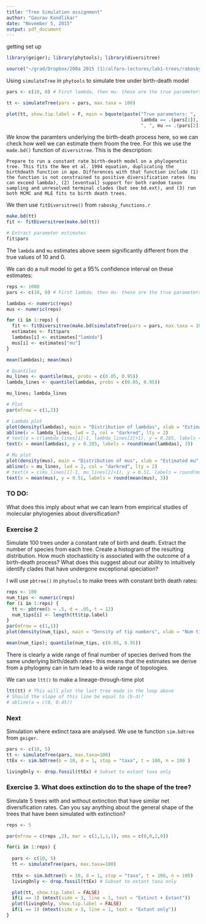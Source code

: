 ```yaml
---
title: "Tree Simulation assignment"
author: "Gaurav Kandlikar"
date: "November 5, 2015"
output: pdf_document
---
```


getting set up
```r
library(geiger); library(phytools); library(diversitree)

source("~/grad/Dropbox/200a 2015 (1)/alfaro-lectures/lab1-trees/rabosky_functions.R")
```

Using `simulateTree` in `phytools` to simulate tree under birth-death model

```r
pars <- c(10, 0) # First lambda, then mu- these are the true parameters underlying the tree

tt <- simulateTree(pars = pars, max.taxa = 100)

plot(tt, show.tip.label = F, main = bquote(paste("True parameters: ", 
                                                 lambda == .(pars[1]), 
                                                 ", ", mu == .(pars[2]))))
```

We know the paramters underlying the birth-death process here, so we can check how well we can estimate them froom the tree. For this we use the `made.bd()` function of `diversitree`. This is the description:

`Prepare to run a constant rate birth-death model on a phylogenetic tree. This fits the Nee et al. 1994 equation, duplicating the birthdeath function in ape. Differences with that function include (1) the function is not constrained to positive diversification rates (mu can exceed lambda), (2) [eventual] support for both random taxon sampling and unresolved terminal clades (but see bd.ext), and (3) run both MCMC and MLE fits to birth death trees.`

We then use `fitDiversitree()` from `rabosky_functions.r`

```r
make.bd(tt)
fit <- fitDiversitree(make.bd(tt))

# Extract parameter estimates
fit$pars
```

The `lambda` and `mu` estimates above seem significantly different from the true values of 10 and 0. 

We can do a null model to get a 95% confidence interval on these estimates:


```r
reps <- 1000
pars <- c(10, 0) # First lambda, then mu- these are the true parameters underlying the tree

lambdas <- numeric(reps)
mus <- numeric(reps)

for (i in 1:reps) {
  fit <- fitDiversitree(make.bd(simulateTree(pars = pars, max.taxa = 100)))
  estimates <- fit$pars
  lambdas[i] <- estimates["lambda"]
  mus[i] <- estimates["mu"]
}

mean(lambdas); mean(mus)

# Quantiles
mu_lines <- quantile(mus, probs = c(0.05, 0.95))
lambda_lines <- quantile(lambdas, probs = c(0.05, 0.95))

mu_lines; lambda_lines

# Plot
par(mfrow = c(1,2))

# Lambda plot
plot(density(lambdas), main = "Distribution of lambdas", xlab = "Estimated lambda", lwd = 2.2)
abline(v = lambda_lines, lwd = 2, col = "darkred", lty = 2)
# text(x = c(lambda_lines[1]-1, lambda_lines[2]+1), y = 0.285, labels = round(lambda_lines, 3))
text(x = mean(lambdas), y = 0.285, labels = round(mean(lambdas), 3))

# Mu plot
plot(density(mus), main = "Distribution of mus", xlab = "Estimated mu", lwd = 2.2)
abline(v = mu_lines, lwd = 2, col = "darkred", lty = 2)
# text(x = c(mu_lines[1]-1, mu_lines[2]+1), y = 0.51, labels = round(mu_lines, 3))
text(x = mean(mus), y = 0.51, labels = round(mean(mus), 3))
```

### TO DO: 
What does this imply about what we can learn from empirical studies of molecular phylogenies about diversification?

### Exercise 2
Simulate 100 trees under a constant rate of birth and death. Extract the number of species from each tree. Create a histogram of the resulting distribution. How much stochasticity is associated with the outcome of a birth-death process? What does this suggest about our ability to intuitively identify clades that have undergone exceptional speciation?

I will use `pbtree()` in `phytools` to make trees with constant birth death rates:
```r
reps <- 100
num_tips <- numeric(reps)
for (i in 1:reps) {
  tt <- pbtree(b = .5, d = .05, t = 12)
  num_tips[i] <- length(tt$tip.label)
}
par(mfrow = c(1,1))
plot(density(num_tips), main = "Density of tip numbers", xlab = "Num tips")

mean(num_tips); quantile(num_tips, c(0.05, 0.95))
```

There is clearly a wide range of final number of species derived from the same underlying birth/death rates- this means that the estimates we derive from a phylogeny can in turn lead to a wide range of topologies. 

We can use `ltt()` to make a lineage-through-time plot
```r
ltt(tt) # This will plot the last tree made in the loop above
# Should the slope of this line be equal to (b-d)?
# abline(a = c(0, 0.45))
```

### Next

Simulation where extinct taxa are analysed. We use te function `sim.bdtree` from `geiger`. 
```r
pars <- c(10, 5)
tt <- simulateTree(pars, max.taxa=100)
ttEx <- sim.bdtree(b = 10, d = 1, stop = "taxa", t = 100, n = 100 )

livingOnly <- drop.fossil(ttEx) # Subset to extant taxa only

```

### Exercise 3. What does extinction do to the shape of the tree?

Simulate 5 trees with and without extinction that have similar net diversification rates. Can you say anything about the general shape of the trees that have been simulated with extinction?

```r
reps <- 5

par(mfrow = c(reps ,2), mar = c(1,1,1,1), oma = c(0,0,2,0))

for(i in 1:reps) {
  
  pars <- c(10, 5)
  tt <- simulateTree(pars, max.taxa=100)
  
  ttEx <- sim.bdtree(b = 10, d = 1, stop = "taxa", t = 100, n = 100)
  livingOnly <- drop.fossil(ttEx) # Subset to extant taxa only

  plot(tt, show.tip.label = FALSE)
  if(i == 1) (mtext(side = 3, line = 1, text = "Extinct + Extant"))
  plot(livingOnly, show.tip.label = FALSE)
  if(i == 1) (mtext(side = 3, line = 1, text = "Extant only"))
}

```
